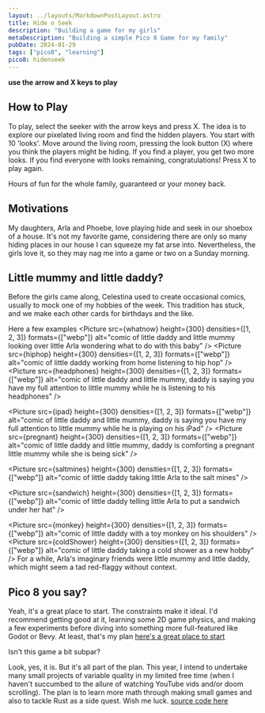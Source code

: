 ```yaml
---
layout: ../layouts/MarkdownPostLayout.astro
title: Hide n Seek
description: "Building a game for my girls"
metaDescription: "Building a simple Pico 8 Game for my family"
pubDate: 2024-01-29
tags: ["pico8", "learning"]
pico8: hidenseek
---
```



**use the arrow and X keys to play**

## How to Play

To play, select the seeker with the arrow keys and press X. 
The idea is to explore our pixelated living room and find the hidden players. 
You start with 10 'looks'. Move around the living room, pressing the look 
button (X) where you think the players might be hiding. If you find a player, 
you get two more looks. If you find everyone with looks remaining, congratulations! 
Press X to play again.

Hours of fun for the whole family, guaranteed or your money back.

## Motivations
My daughters, Arla and Phoebe, love playing hide and seek in our shoebox of a house. 
It's not my favorite game, considering there are only so many hiding places in our
house I can squeeze my fat arse into. Nevertheless, the girls love it, so they 
may nag me into a game or two on a Sunday morning.

## Little mummy and little daddy?

Before the girls came along, Celestina used to create occasional comics, 
usually to mock one of my hobbies of the week. This tradition has stuck, 
and we make each other cards for birthdays and the like. 

Here a few examples
<ImageCollection>
<Picture
  src={whatnow}
  height={300}
  densities={[1, 2, 3]}
  formats={["webp"]}
  alt="comic of little daddy and little mummy looking over little Arla wondering what to do with this baby"
/>
<Picture
  src={hiphop}
  height={300}
  densities={[1, 2, 3]}
  formats={["webp"]}
  alt="comic of little daddy working from home listening to hip hop"
/>
<Picture
  src={headphones}
  height={300}
  densities={[1, 2, 3]}
  formats={["webp"]}
  alt="comic of little daddy and little mummy, daddy is saying you have my full attention to little mummy while he is listening to his headphones"
/>
  
<Picture
  src={ipad}
  height={300}
  densities={[1, 2, 3]}
  formats={["webp"]}
  alt="comic of little daddy and little mummy, daddy is saying you have my full attention to little mummy while he is playing on his iPad"
/>
<Picture
  src={pregnant}
  height={300}
  densities={[1, 2, 3]}
  formats={["webp"]}
  alt="comic of little daddy and little mummy, daddy is comforting a pregnant little mummy while she is being sick"
/>
 
<Picture
  src={saltmines}
  height={300}
  densities={[1, 2, 3]}
  formats={["webp"]}
  alt="comic of little daddy taking little Arla to the salt mines"
/>
 
<Picture
  src={sandwich}
  height={300}
  densities={[1, 2, 3]}
  formats={["webp"]}
  alt="comic of little daddy telling little Arla to put a sandwich under her hat"
/>
 
<Picture
  src={monkey}
  height={300}
  densities={[1, 2, 3]}
  formats={["webp"]}
  alt="comic of little daddy with a toy monkey on his shoulders"
/>
<Picture
  src={coldShower}
  height={300}
  densities={[1, 2, 3]}
  formats={["webp"]}
  alt="comic of little daddy taking a cold shower as a new hobby"
/>
</ImageCollection>
For a while, Arla's imaginary friends were little mummy and little daddy, which might seem a 
tad red-flaggy without context.

## Pico 8 you say?

Yeah, it's a great place to start. The constraints make it ideal. I'd recommend getting
good at it, learning some 2D game physics, and making a few experiments before diving
into something more full-featured like Godot or Bevy. At least, that's my plan
[here's a great place to start](https://www.reddit.com/r/pico8/comments/zz79bw/pico8_101_intro_resources_list/)

Isn't this game a bit subpar?

Look, yes, it is. But it's all part of the plan. This year, I intend to undertake many 
small projects of variable quality in my limited free time (when I haven't succumbed 
to the allure of watching YouTube vids and/or doom scrolling). The plan is to learn 
more math through making small games and also to tackle Rust as a side quest. Wish me luck.
[source code here](https://github.com/sasky/pico8/tree/main/hideNseek)